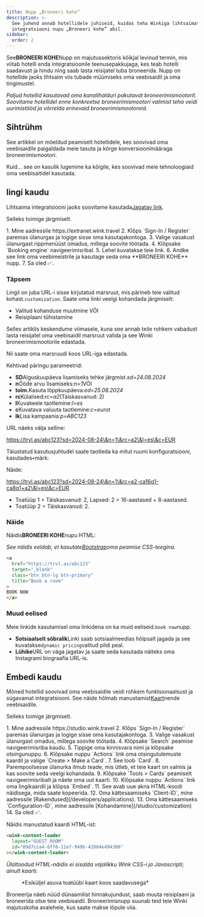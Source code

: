 ```yaml
---
title: Nupp „Broneeri kohe“
description: >-
  See juhend annab hotellidele juhiseid, kuidas teha Winkiga lihtsaimat
  integratsiooni nupu „Broneeri kohe” abil.
sidebar:
  order: 2
---
```


See**BRONEERI KOHE**Nupp on majutussektoris kõikjal levinud termin, mis viitab hotelli enda integratsioonile teenusepakkujaga, kes teab hotelli saadavust ja hindu ning saab lasta reisijatel tuba broneerida. Nupp on hotellide jaoks lihtsaim viis tubade müümiseks oma veebisaidil ja oma tingimustel.

*Paljud hotellid kasutavad oma kanalihalduri pakutavat broneerimismootorit. Soovitame hotellidel enne konkreetse broneerimismootori valimist teha veidi uurimistööd ja võrrelda erinevaid broneerimismootoreid.*

## Sihtrühm

See artikkel on mõeldud peamiselt hotellidele, kes soovivad oma veebisaidile paigaldada meie tasuta ja kõrge konversioonimääraga broneerimismootori.

Kuid... see on kasulik lugemine ka kõigile, kes soovivad meie tehnoloogiaid oma veebisaitidel kasutada.

## lingi kaudu

Lihtsaima integratsiooni jaoks soovitame kasutada[Jagatav link](/studio/shareable-links).

Selleks toimige järgmiselt.

<Steps>
  1. Mine aadressile https://extranet.wink.travel
  2. Klõps `Sign-In / Register` paremas ülanurgas ja logige sisse oma kasutajakontoga.
  3. Valige vasakust ülanurgast rippmenüüst omadus, millega soovite töötada.
  4. Klõpsake `Booking engine` navigeerimisribal.
  5. Lehel kuvatakse teie link.
  6. Andke see link oma veebimeistrile ja kasutage seda oma **BRONEERI KOHE** nupp.
  7. Sa oled ✅.
</Steps>


### Täpsem

Lingil on juba URL-i sisse kirjutatud marsruut, mis pärineb teie valitud kohast.`customization`.
Saate oma linki veelgi kohandada järgmiselt:

* Valitud kohanduse muutmine VÕI
* Reisiplaani tühistamine

Selles artiklis keskendume viimasele, kuna see annab teile rohkem vabadust lasta reisijatel oma veebisaidil marsruut valida ja see Winki broneerimismootorile edastada.

Nii saate oma marsruudi koos URL-iga edastada.

Kehtivad päringu parameetrid:

* **SD**Alguskuupäeva lisamiseks tehke järgmist.*sd=24.08.2024*
* **n**Ööde arvu lisamiseks:*n=1*VÕI
* **toim.**&#x4B;asuta lõppkuupäeva:*ed=25.08.2024*
* **rc**Külalised:*rc=a2*(Täiskasvanud: 2)
* **l**Kuvakeele taotlemine:*l=es*
* **c**Kuvatava valuuta taotlemine:*c=eurot*
* **lk**Lisa kampaania:*p=ABC123*

URL näeks välja selline:

https://trvl.as/abc123?sd=2024-08-24\&n=1\&rc=a2\&l=es\&c=EUR

Täiustatud kasutusjuhtudel saate taotleda ka mitut ruumi konfiguratsiooni, kasutades`+`märk:

Näide:

https://trvl.as/abc123?sd=2024-08-24\&n=1\&rc=a2-ca16q1-ca8q1+a2\&l=es\&c=EUR

* Toatüüp 1 = Täiskasvanud: 2, Lapsed: 2 = 16-aastased + 8-aastased.
* Toatüüp 2 = Täiskasvanud: 2.

### Näide

Näidis**BRONEERI KOHE**nupu HTML:

*See näidis eeldab, et kasutate[Bootstrap](https://getbootstrap.com)oma peamise CSS-teegina.*

```html
<a
  href="https://trvl.as/abc123"
  target="_blank"
  class="btn btn-lg btn-primary"
  title="Book a room"
>
BOOK NOW
</a>
```

### Muud eelised

Meie linkide kasutamisel oma linkidena on ka muid eeliseid.`book now`nupp.

* **Sotsiaalselt sõbralik**Linki saab sotsiaalmeedias hõlpsalt jagada ja see kuvatakse`dynamic pricing`valitud pildi peal.
* **Lühike**URL on väga jagatav ja saate seda kasutada näiteks oma Instagrami biograafia URL-is.

## Embedi kaudu

Mõned hotellid soovivad oma veebisaidile veidi rohkem funktsionaalsust ja sügavamat integratsiooni. See näide hõlmab manustamist[Kaart](/studio/cards)nende veebisaidile.

Selleks toimige järgmiselt.

<Steps>
  1. Mine aadressile https://studio.wink.travel
  2. Klõps `Sign-In / Register` paremas ülanurgas ja logige sisse oma kasutajakontoga.
  3. Valige vasakust ülanurgast omadus, millega soovite töötada.
  4. Klõpsake `Search` peamise navigeerimisriba kaudu.
  5. Tippige oma kinnisvara nimi ja klõpsake otsingunuppu.
  6. Klõpsake nuppu `Actions` link oma otsingutulemuste kaardil ja valige `Create > Make a Card`.
  7. See loob `Card`.
  8. Parempoolsesse ülanurka ilmub teade, mis ütleb, et teie kaart on valmis ja kas soovite seda veelgi kohandada.
  9. Klõpsake `Tools > Cards` peamiselt navigeerimisribalt ja näete oma uut kaarti.
  10. Klõpsake nuppu `Actions` link oma lingikaardil ja klõpsa `Embed`.
  11. See avab uue akna HTML-koodi näidisega, mida saate kopeerida.
  12. Oma kättesaamiseks `Client-ID`, mine aadressile [Rakendused](/developers/applications).
  13. Oma kättesaamiseks `Configuration-ID`, mine aadressile [Kohandamine](/studio/customization)
  14. Sa oled ✅.
</Steps>


Näidis manustatud kaardi HTML-ist:

```html
<wink-content-loader
  layout="GUEST_ROOM"
  id="09d7cca4-6ff6-11ef-949b-42004e494300"
></wink-content-loader>
```

*Ülaltoodud HTML-näidis ei sisalda vajalikku Wink CSS-i ja Javascripti; ainult kaarti.*

<figure>
  <CloudinaryImage width="350" height="829" resize="scale" quality="best" alt="Kaardi eelvaade" src="academy/card-example" errorImage="noimage_opaque_nyrtl0.png" />

  <figcaption>*Esiküljel asuva toatüübi kaart koos saadavusega*</figcaption>
</figure>


Broneerija näeb nüüd dünaamilist hinnakujundust, saab muuta reisiplaani ja broneerida otse teie veebisaidil. Broneerimisnupp suunab teid teie Winki majutuskoha avalehele, kus saate makse lõpule viia.

